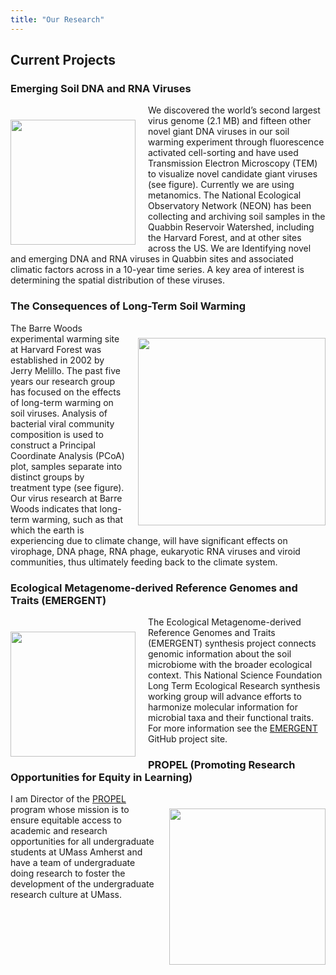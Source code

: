 ```yaml
---
title: "Our Research"
---
```


## Current Projects

### Emerging Soil DNA and RNA Viruses 

<div>
<div style="float: left; position: relative; top: 10px; padding-right: 20px">
![](images/giant_virus.png){width="200"}
</div>

We discovered the world’s second largest virus genome (2.1 MB) and fifteen other novel giant DNA viruses in our soil warming experiment through fluorescence activated cell-sorting and have used Transmission Electron Microscopy (TEM) to visualize novel candidate giant viruses (see figure). Currently we are using metanomics. The National Ecological Observatory Network (NEON) has been collecting and archiving soil samples in the Quabbin Reservoir Watershed, including the Harvard Forest, and at other sites across the US. We are Identifying novel and emerging DNA and RNA viruses in Quabbin sites and associated climatic factors across in a 10-year time series. A key area of interest is determining the spatial distribution of these viruses.

### The Consequences of Long-Term Soil Warming 

<div>
<div style="float: right; position: relative; top: 10px; padding-left: 20px">
![](images/Jeff_REUs_collecting_cores.png){width="300"}
</div>


The Barre Woods experimental warming site at Harvard Forest was established in 2002 by Jerry Melillo. The past five years our research group has focused on the effects of long-term warming on soil viruses. Analysis of bacterial viral community composition is used to construct a Principal Coordinate Analysis (PCoA) plot, samples separate into distinct groups by treatment type (see figure). Our virus research at Barre Woods indicates that long-term warming, such as that which the earth is experiencing due to climate change, will have significant effects on virophage, DNA phage, RNA phage, eukaryotic RNA viruses and viroid communities, thus ultimately feeding back to the climate system. 

### Ecological Metagenome-derived Reference Genomes and Traits (EMERGENT)

<div>
<div style="float: left; position: relative; top: 10px; padding-right: 20px">
![](images/soil_emergent.jpg){width="200"}
</div>

The Ecological Metagenome-derived Reference Genomes and Traits (EMERGENT) synthesis project connects genomic information about the soil microbiome with the broader ecological context. This National Science Foundation Long Term Ecological Research synthesis working group will advance efforts to harmonize molecular information for microbial taxa and their functional traits. For more information see the [EMERGENT](https://lter.github.io/lterwg-emergent-website/) GitHub project site.

### PROPEL (Promoting Research Opportunities for Equity in Learning)

<div>
<div style="float: right; position: relative; top: 10px; padding-left: 20px">
[![](images/propel_vibrant.png){width="250"}](https://propel.umass.edu/)
</div>

I am Director of the [PROPEL](https://www.umass.edu/propel) program whose mission is to ensure equitable access to academic and research opportunities for all undergraduate students at UMass Amherst and have a team of undergraduate doing research to foster the development of the undergraduate research culture at UMass.


